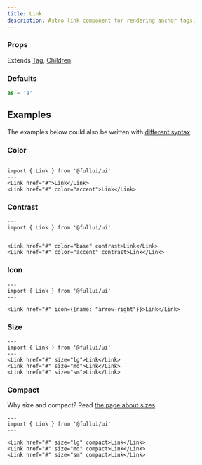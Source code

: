 ```yaml
---
title: Link
description: Astro link component for rendering anchor tags.
---
```


### Props
Extends [Tag](/utility/tag), [Children](/utility/children).

### Defaults
```ts
as = 'a'
```

## Examples
The examples below could also be written with [different syntax](/overview/components).

### Color
```astro live
---
import { Link } from '@fullui/ui'
---
<Link href="#">Link</Link>
<Link href="#" color="accent">Link</Link>
```

### Contrast
```astro live
---
import { Link } from '@fullui/ui'
---

<Link href="#" color="base" contrast>Link</Link>
<Link href="#" color="accent" contrast>Link</Link>
```

### Icon
```astro live
---
import { Link } from '@fullui/ui'
---

<Link href="#" icon={{name: "arrow-right"}}>Link</Link>
```

### Size
```astro live
---
import { Link } from '@fullui/ui'
---
<Link href="#" size="lg">Link</Link>
<Link href="#" size="md">Link</Link>
<Link href="#" size="sm">Link</Link>
```

### Compact
Why size and compact? Read [the page about sizes](/theme/size).
```astro live
---
import { Link } from '@fullui/ui'
---

<Link href="#" size="lg" compact>Link</Link>
<Link href="#" size="md" compact>Link</Link>
<Link href="#" size="sm" compact>Link</Link>
```
